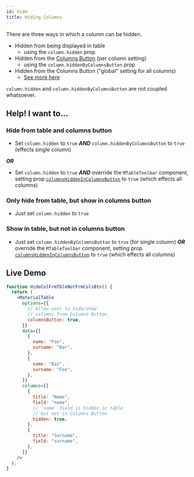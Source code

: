 ```yaml
---
id: hide
title: Hiding Columns
---
```



There are three ways in which a column can be hidden.

- Hidden from being displayed in table
  - using the `column.hidden` prop
- Hidden from the [Columns Button](/docs/breaking-changes#columns-button) (per column setting)
  - using the `column.hiddenByColumnsButton` prop
- Hidden from the Columns Button ("global" setting for all columns)
  - [See more here](/docs/breaking-changes#column-hidden-defaults)

`column.hidden` and `column.hiddenByColumnsButton` are not coupled whatsoever.

## Help! I want to...

### Hide from table and columns button

- Set `column.hidden` to `true` **_AND_** `column.hiddenByColumnsButton` to `true` (effects single column)

**_OR_**

- Set `column.hidden` to `true` **_AND_** override the `MTableToolbar` component, setting prop [`columnsHiddenInColumnsButton`](/docs/api/components/mtabletoolbar/#columnshiddenincolumnsbutton) to `true` (which effects all columns)

### Only hide from table, but show in columns button

- Just set `column.hidden` to `true`

### Show in table, but not in columns button

- Just set `column.hiddenByColumnsButton` to `true` (for single column) **_OR_** override the `MTableToolbar` component, setting prop [`columnsHiddenInColumnsButton`](/docs/api/components/mtabletoolbar/#columnshiddenincolumnsbutton) to `true` (which effects all columns)

## Live Demo

<InfoBannerAboutGlobalVarsInDemos />

```jsx live
function HideColFrmTbleNotFrmColsBtn() {
  return (
    <MaterialTable
      options={{
        // Allow user to hide/show
        // columns from Columns Button
        columnsButton: true,
      }}
      data={[
        {
          name: "Foo",
          surname: "Bar",
        },
        {
          name: "Baz",
          surname: "Fee",
        },
      ]}
      columns={[
        {
          title: "Name",
          field: "name",
          // `name` field is hidden in table
          // but not in Columns Button
          hidden: true,
        },
        {
          title: "Surname",
          field: "surname",
        },
      ]}
    />
  );
}
```
